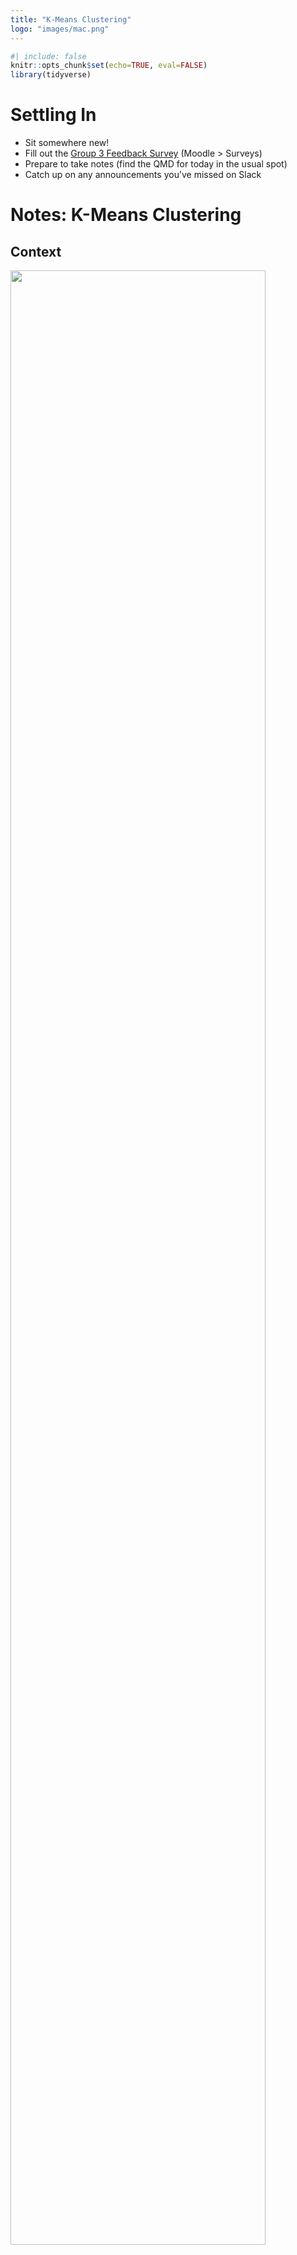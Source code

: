 ```yaml
---
title: "K-Means Clustering"
logo: "images/mac.png"
---
```


```r
#| include: false
knitr::opts_chunk$set(echo=TRUE, eval=FALSE)
library(tidyverse)
```

# Settling In {-}

<!-- don't overwrite the notes doc! The exercise sections are different -->


- Sit somewhere new!
- Fill out the [Group 3 Feedback Survey](https://forms.gle/JSSREQqBKpvXXXey8) (Moodle > Surveys)
- Prepare to take notes (find the QMD for today in the usual spot)
- Catch up on any announcements you've missed on Slack

# Notes: K-Means Clustering {-}

## Context {.unnumbered .smaller}

![](images/MLDiagram5.jpg){width=90%}

<!--
<center>
<img src="images/MLDiagram5.jpg"/>
</center>

\
\
-->


**GOALS**   

Suppose we have a set of **feature** variables $(x_1,x_2,...,x_p)$ but NO outcome variable $y$.

Thus instead of our goal being to predict/classify/explain y, we might simply want to...    

1. **Do a cluster analysis:** Examine the **structure** among the *rows*, i.e. individual cases or data points, of our data.
2. Utilize this examination as a **jumping off point** for further analysis.


Techniques: hierarchical clustering & **K-means clustering**



## EXAMPLE {.unnumbered .smaller}

K-means is the clustering technique behind [Cartograph.info](http://nokomis.macalester.edu/wmf_en/static/index.html)

![](images/cartograph.png){width=80%}

<!--
<center>
<img src="images/cartograph.png"/>
</center>



\
\
\
\
-->



## Drawbacks of hierarchical clustering {.unnumbered .smaller}

::: {.incremental}
1. **can be computationally expensive**: we have to calculate the distance between each pair of objects in our sample to start the algorithm

2. **greedy algorithm**: This algorithm makes the best local decision of which clusters to fuse at each step in the dendrogram.  Once clusters are fused they remain fused throughout the dendrogram. _However_, meaningful clusters may not always be hierarchical or nested.
:::


## K-means Clustering: Goal {.unnumbered .smaller}

Split cases into $K$ non-overlapping, homogeneous clusters or groups of cases noted as $C_1, C_2,..., C_K$ which minimize the total **within cluster variance**: $$\sum_{k=1}^K W(C_k)$$

. . .

where each $W(\cdot)$ measures the within-cluster variance of each cluster, $C_k$:

. . .

$$W(C_k)= \frac{1}{ |C_k|} \sum_{\mathbf{x_i},\mathbf{x_j}\in C_k} ||\mathbf{x_i}-\mathbf{x_j}||^2$$

$$ = \frac{1}{\text{# of cases in $C_k$}} (\text{total Euclidean distance}^2 \text{ btwn all pairs in $C_k$})$$

. . .

Specifically, $W(C_k)$ is the average squared distance between all pairs of cases in cluster $C_k$.

<!--
**Goal:**     
Split cases into K non-overlapping, homogeneous clusters or groups of cases noted as $C_1, C_2,..., C_k$ which  minimize the total **within_cluster variance**:

$$\sum_{k=1}^K W(C_k)$$

where each $W(\cdot)$ measures the within-cluster variance of each $C_k$:

$$W(C_k) = \frac{1}{\text{# of cases in $C_k$}} (\text{total Euclidean distance}^2 \text{ btwn all pairs in $C_k$})$$

Specifically, $W(C_k)$ is the average squared distance between all pairs of cases in cluster $C_k$.  
-->

## K-means Clustering: Algorithm {.unnumbered .smaller}

::: {.incremental}
0. **Pick K**    
    Appropriate values of K are context dependent and can be deduced from prior knowledge, data, or the results of hierarchical clustering.  Try multiple!  

1. **Initialization**    
    Randomly select the location of $K$ centroids. Assign each case to the nearest centroid.  This random composition defines the first set of clusters $C_1$ through $C_K$.        

2. **Centroid calculation**      
    Calculate the **centroid**, ie. average location of the cases $x$ in each $C_i$.   

3. **Cluster assignment**    
    Re-assign each case to the $C_i$ with the nearest centroid.    

4. **Repeat!**    
    Iterate between steps 2 and 3 until the clusters stabilize, ie. the cluster centroids do not change much from iteration to iteration.    

:::









\















# Small Group Discussion {-}


## EXAMPLE 1: revisit the hierarchical algorithm {.unnumbered .smaller}

Recall the hierarchical algorithm.

- Each data point starts as a leaf.
- Compute the Euclidean distance between all pairs of data points with respect to their features x.
- Fuse the 2 closest data points into a single cluster or branch. 
- Continue to fuse the 2 closest clusters until all cases are in 1 cluster.

Revisit screenshots from the shiny app to explore the results of this algorithm.
Why can the "greediness" of this algorithm sometimes produce strange results?


![](images/hierarchical-shiny-1.png)
![](images/hierarchical-shiny-2.png)
![](images/hierarchical-shiny-3.png)




<details>
<summary>Solution:</summary>
Clusters are hierarchical / nested. Once we combine two clusters, we can't separate them.
</details><br><br>





## EXAMPLE 2: Interact with the K-Means algorithm {.unnumbered .smaller}

Here's the idea and more details are above:

1. **Initialization**    
    - Pick K, the number of clusters to build.
    - Randomly select the location of K centroids.
    - Assign each data point to the nearest centroid.

2. **Centroid calculation**      
    Calculate the **centroid** of each cluster.

3. **Cluster assignment**    
    Re-assign each data point to the cluster with the nearest centroid.    

4. **Repeat! Iterate!**    
    Iterate between steps 2 and 3 until the clusters stabilize.  

\

Naftali Harris made a really nice [interactive app](https://www.naftaliharris.com/blog/visualizing-k-means-clustering/) for playing around with this algorithm.    

- "How to pick the initial centroids?":  Select "I'll Choose"    
- "What kind of data would you like?":  Select "Gaussian Mixture"

\

You'll notice 3 natural clusters.

To understand how and if K-means clustering with K = 3 might detect these clusters, play around:

- Initialization & centroid calculation: Click on 3 locations (not on the clusters themselves!) to define starting points for the K = 3 cluster centroids.
- Cluster assignment: Click "GO!" to assign data points to the nearest centroid.
- Centroid calculation: Click "Update Centroids" to recalculate the centroids of the new clusters.
- Cluster assignment: Click "Reassign points" to reassign data points to the nearest centroid.
- Repeat until your clusters stop changing.  

\

**Challenge:**    

- Can you identify a set of initial centroids that result in reasonable final clusters?
- What about a set of initial centroids that *don't* result in reasonable final clusters?

\

<details>
<summary>Solution:</summary>

[example of a good K-means outcome](https://drive.google.com/open?id=1l3shq_t7dSLdzUt4UCcVI0cIOvHdba7x)    
[example of a bad K-means outcome](https://drive.google.com/open?id=1uL0eMkmR5Tuhxe4bbHlsVwLew1QemQ88)
</details><br><br>






## EXAMPLE 3: K-means vs K-means {.unnumbered .smaller}

Let's do K-means clustering in R using our penguin data:

```r
#| eval: true
#| code-fold: true
library(tidyverse)
library(palmerpenguins)
data(penguins)

# For demo only, take a sample of 50 penguins
set.seed(253)
penguins <- sample_n(penguins, 50) %>% 
  select(bill_length_mm, bill_depth_mm)
```

We'll cluster these penguins based on their bill lengths and depths:

```r
#| eval: true
#| code-fold: true
ggplot(penguins, aes(x = bill_length_mm, y = bill_depth_mm)) + 
  geom_point() 
```

a. Run the K-means algorithm using K = 3. We didn't set the seed for hierarchical clustering. Why do we have to set the seed for K-means? Why do we have to scale the data?


```r
#| eval: true
# Run the K-means algorithm
set.seed(253)
kmeans_3_round_1 <- kmeans(scale(penguins), centers = 3) 
    
# Plot the cluster assignments
penguins %>% 
  mutate(kmeans_cluster = as.factor(kmeans_3_round_1$cluster)) %>%
  ggplot(aes(x = bill_length_mm, y = bill_depth_mm, color = kmeans_cluster)) + 
  geom_point(size = 3) + 
  theme(legend.position = "none") + 
  labs(title = "K-means with K = 3 (round 1)") + 
  theme_minimal()
```

b. Let's repeat the K-means algorithm with K = 3. BUT let's use a different seed. How did the results change and why is this possible?        

```r
#| eval: true
# Run the K-means algorithm using a seed of 8
set.seed(8)
kmeans_3_round_2 <- kmeans(scale(penguins), centers = 3) 
    
# Plot the cluster assignments
penguins %>% 
  mutate(kmeans_cluster = as.factor(kmeans_3_round_2$cluster)) %>%
  ggplot(aes(x = bill_length_mm, y = bill_depth_mm, color = kmeans_cluster)) + 
  geom_point(size = 3) + 
  theme(legend.position = "none") + 
  labs(title = "K-means with K = 3 (round 2)") + 
  theme_minimal()
```
    
c.  In practice, why should we try out a *variety* of seeds?


<details>
<summary>Solution:</summary>
a. The initial centroids are randomly selected. K-means algorithm assigns data point to clusters using distances (we don't want these assignments to be skewed by the scales of features x).
b. The 2 runs of the K-means started out with different initial centroids and this was enough to produce different results!
c. Make sure our results aren't overly sensitive to / skewed by the random centroids we happened to start with.
</details><br><br>




## EXAMPLE 4: Impact of K {.unnumbered .smaller}

To implement K-means clustering we must choose an appropriate K!
Use the following example to discuss the goldilocks challenge of picking K.


```r
#| eval: true
#| code-fold: true
penguins_sub <- penguins %>%
  select(bill_length_mm, bill_depth_mm) %>% 
  na.omit()

# Run K-means
set.seed(253)
k_2  <- kmeans(scale(penguins_sub), centers = 2)
k_20 <- kmeans(scale(penguins_sub), centers = 20)

penguins_sub %>% 
  mutate(cluster_2 = as.factor(k_2$cluster)) %>% 
  ggplot(aes(x = bill_length_mm, y = bill_depth_mm, color = cluster_2)) + 
    geom_point(size = 3) + 
    labs(title = "K = 2")

penguins_sub %>% 
  mutate(cluster_20 = as.factor(k_20$cluster)) %>% 
  ggplot(aes(x = bill_length_mm, y = bill_depth_mm, color = cluster_20)) + 
    geom_point(size = 3) + 
    labs(title = "K = 20") + 
    scale_color_manual(values = rainbow(20))
```    



<details>
<summary>Solution:</summary>
When K is too small, we can end up with big and overly general clusters.
When K is too big, we can end up with small clusters that are too local / lose the general patterns.


</details><br><br>



## EXAMPLE 5: hierarchical vs K-means {.unnumbered .smaller}

Let's compare and contrast the results of the hierarchical and K-means algorithms.
To this end, let's use both to identify **2** penguin clusters:

```r
#| eval: true
#| code-fold: true
# Run hierarchical algorithm
hier_alg <- hclust(dist(scale(penguins)))

# Run K-means
set.seed(253)
kmeans_alg <- kmeans(scale(penguins), centers = 2) 

# Include the clustering assignments
cluster_data <- penguins %>% 
  mutate(
    hier_cluster = as.factor(cutree(hier_alg, 2)),
    kmeans_cluster = as.factor(kmeans_alg$cluster))
```



a. Do the clusters defined by the two algorithms agree? NOTE: the actual cluster numbers are arbitrary.  

```r
#| eval: true
head(cluster_data)
```

\    
    
b. Plot the cluster assignments. Which algorithm produces seemingly better clusters?   

```r
#| code-fold: true
#| eval: true
ggplot(cluster_data, aes(x = bill_length_mm, y = bill_depth_mm, color = hier_cluster)) + 
  geom_point(size = 3) + 
  labs(title = "hiearchical results") +
  theme(legend.position = "none") + 
  theme_minimal()
    
ggplot(cluster_data, aes(x = bill_length_mm, y = bill_depth_mm, color = kmeans_cluster)) + 
  geom_point(size = 3) + 
  theme(legend.position = "none") + 
  labs(title = "K-means results") + 
  theme_minimal()
```
    

    

<details>
<summary>Solution:</summary>

a. no
b. K-means is better. The hierarchical clusters are odd -- it fused two penguins early on, and could not unfuse them later.

</details><br><br>






## EXAMPLE 6: Pros & Cons {.unnumbered .smaller}

Name 1 pro and 2 drawbacks of the K-means algorithm.



<details>
<summary>Solution:</summary>
- Pro: not greedy
- Cons:       
    - We have to pre-specify the number of clusters we're interested in.
    - We can get different results based on where we put the first centroids.

</details><br><br>
<br>


## Bonus {.unnumbered .smaller}

Choosing $K$ - Average Silhouette

Goal: Choose $K$ that maximizes the distance between clusters and minimizes distance within clusters



$$a(i) = \frac{1}{|C_I|} \sum_{j\in C_I, i\not=j} ||\mathbf{x}_i - \mathbf{x_j}||^2$$
$$ = \text{ avg. within cluster variance or distance from point i}$$



$$b(i) = \min_{J\not=I}\frac{1}{|C_J|} \sum_{j\in C_J} ||\mathbf{x}_i - \mathbf{x_j}||^2$$
$$=\text{ min avg. variance / distance from point i to points in another cluster}$$

. . .

Silhouette for point $i$ ($-1\leq s(i) \leq 1$):

$$s(i) = \frac{b(i) - a(i)}{\max\{a(i),b(i)\}}$$
$$ = \text{relative difference in within and between distance}$$
$$ = \text{measure of how tightly clustered a group of points is relative to other groups }$$

. . .

**Properties of Silhouette**

- If $b(i) >> a(i)$ (distance to other clusters is far relative to distance within cluster), $s(i) = 1$. This means it is an appropriate cluster.

- If $b(i) << a(i)$, point $i$ is more similar to the neighboring cluster than its own (not great), $s(i) = -1$.

- If $b(i) = a(i)$, then $s(i) = 0$. It is more of a flip of a coin of which cluster point i should be in (on the border between 2). 


. . .

We plot the average silhouette, $\frac{1}{n}\sum_{i=1}^n s(i)$, and choose $K$ that maximizes the average silhouette.

```r
library(factoextra)
fviz_nbclust(scale(penguins), kmeans, method='silhouette')

```






# Exercises {-}

For the rest of the class, work together on Ex 4--6 on HW6 (QMD on Moodle).

## {.unnumbered .smaller}

4. **Choosing K**    
    You've already run the hierarchical clustering algorithm for the candy data. Let's try K-means! The first step is to **pick K**. So how do we choose?    
    a. Run and store a K-means algorithm using K = 2. Set the seed to 253.    
    b. One strategy for evaluating our choice of K is to calculate the total squared distance of each candy from its assigned centroid: the `total within- cluster sum of squares`. Report this value for your algorithm from part a.    
    c. Next, calculate the total sum of squared distances for each K in 1, 2, ..., n where *you* pick a reasonable n. Don't print them, rather, construct a plot of these distances by K.    
    d. Based on this plot, which values of K seem reasonable? Explain.    

    
\



5. **A final K-means model**    
    a. Another strategy for identifying a reasonable number of clusters K for K-means is to do hierarchical clustering, and use the dendrogram to suggest K. Given our earlier choice of using 4 clusters from the dendrogram, run the K-means algorithm using K = 4. Set the seed to 253.       
    b. To get a sense for what makes the candies in each cluster "similar", calculate the mean of each feature within each cluster.
  

\



    
6. **Final clustering reflection**    
    a. Do your K-means and hierarchical approaches lead to similar conclusions? (What's the same? What's different?)    
    b. Though K-means is more computationally efficient and less greedy, what's one pro of hierarchical clustering?    
    c. Bringing it all together across your various hierarchical and K-means clustering outcomes, offer a set of final conclusions. Specifically, write out a label for each final cluster that communicates its unique properties (eg: "big penguins", "really big penguins", and "small penguins with long bills"). NOTE: Focus on the K-means results.





# Wrapping Up {-}

- As usual, take time after class to finish any remaining exercises, check solutions, reflect on key concepts from today, and come to office hours with questions
- Upcoming due dates: 
  - HW5 Revisions: next Monday (Nov 25)
  - CP14 (**last one!!**): before next class (Nov 21)
  - Group Assignment 2: before break (Nov 26)
  - HW6 (**last one!!**): after break (Dec 4)


# Notes: R code {-}

## {.unnumbered .smaller}

The `tidymodels` package is built for *models* of some outcome variable y.
We can't use it for clustering.

Instead, we'll use a variety of new packages that use specialized, but short, syntax.

Suppose we have a set of `sample_data` with multiple feature columns x, and (possibly) a column named `id` which labels each data point.

```r
# Install packages
library(tidyverse)
library(cluster)      # to build the hierarchichal clustering algorithm
library(factoextra)   # to draw the dendrograms
```

\

**PROCESS THE DATA**

If there's a column that's an identifying variable or label, not a feature of the data points, convert it to a row name.

```r
sample_data <- sample_data %>% 
  column_to_rownames("id")
```

K-means can't handle NA values! There are a couple options.

```r
# Omit missing cases (this can be bad if there are a lot of missing points!)
sample_data <- na.omit(sample_data)

# Impute the missing cases
library(VIM)
sample_data <- sample_data %>%
  VIM::kNN(imp_var = FALSE)
```


IF you have at least 1 *categorical* / factor feature, you'll need to pre-process the data even further.
You should NOT do this if you have *quantitative* and/or *logical* features.

```r
# Turn categorical features into dummy variables
sample_data <- data.frame(model.matrix(~ . - 1, sample_data))
```


\
\



**RUN THE K-MEANS ALGORITHM FOR SPECIFIC K**

```r
# K-means clustering
set.seed(___)
kmeans_model <- kmeans(scale(sample_data), centers = ___)


# Get the "the total within- cluster sum of squares"
# This is the total squared distance of each case from its assigned centroid
kmeans_model$tot.withinss
```

\
\




**TUNING K-MEANS: TRY A BUNCH OF K**

Calculate the total within-cluster sum of squares (SS) for each possible number of clusters K from 1 to n.

```r
# You pick n!!!
tibble(K = 1:n) %>%
  mutate(SS = map(K, ~ kmeans(scale(sample_data), centers = .x)$tot.withinss)) %>% 
  unnest(cols = c(SS))
```



\
\



**DEFINING CLUSTER ASSIGNMENTS**


```r
# Assign each sample case to a cluster
# We typically want to store this in a new dataset so that the cluster assignments aren't 
# accidentally used as features in a later analysis!
cluster_data <- sample_data %>% 
  mutate(kmeans_cluster_k = kmeans_model$cluster)
```




